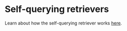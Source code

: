 # Self-querying retrievers

Learn about how the self-querying retriever works [here](/oss/python/how-to/self_query).

<Columns cols={3}>
<Card
  title="Astra DB"
  icon="link"
  href="/oss/python/integrations/retrievers/self_query/astradb"
  arrow="true"
  cta="View guide"
>
</Card>
<Card
  title="Chroma"
  icon="link"
  href="/oss/python/integrations/retrievers/self_query/chroma_self_query"
  arrow="true"
  cta="View guide"
>
</Card>
<Card
  title="DashVector"
  icon="link"
  href="/oss/python/integrations/retrievers/self_query/dashvector"
  arrow="true"
  cta="View guide"
>
</Card>
<Card
  title="Databricks Vector Search"
  icon="link"
  href="/oss/python/integrations/retrievers/self_query/databricks_vector_search"
  arrow="true"
  cta="View guide"
>
</Card>
<Card
  title="Deep Lake"
  icon="link"
  href="/oss/python/integrations/retrievers/self_query/activeloop_deeplake_self_query"
  arrow="true"
  cta="View guide"
>
</Card>
<Card
  title="DingoDB"
  icon="link"
  href="/oss/python/integrations/retrievers/self_query/dingo"
  arrow="true"
  cta="View guide"
>
</Card>
<Card
  title="Elasticsearch"
  icon="link"
  href="/oss/python/integrations/retrievers/self_query/elasticsearch_self_query"
  arrow="true"
  cta="View guide"
>
</Card>
<Card
  title="SAP HANA Cloud Vector Engine"
  icon="link"
  href="/oss/python/integrations/retrievers/self_query/hanavector_self_query"
  arrow="true"
  cta="View guide"
>
</Card>
<Card
  title="Milvus"
  icon="link"
  href="/oss/python/integrations/retrievers/self_query/milvus_self_query"
  arrow="true"
  cta="View guide"
>
</Card>
<Card
  title="MongoDB Atlas"
  icon="link"
  href="/oss/python/integrations/retrievers/self_query/mongodb_atlas"
  arrow="true"
  cta="View guide"
>
</Card>
<Card
  title="MyScale"
  icon="link"
  href="/oss/python/integrations/retrievers/self_query/myscale_self_query"
  arrow="true"
  cta="View guide"
>
</Card>
<Card
  title="Neo4j"
  icon="link"
  href="/oss/python/integrations/retrievers/self_query/neo4j_self_query"
  arrow="true"
  cta="View guide"
>
</Card>
<Card
  title="OpenSearch"
  icon="link"
  href="/oss/python/integrations/retrievers/self_query/opensearch_self_query"
  arrow="true"
  cta="View guide"
>
</Card>
<Card
  title="PGVector (Postgres)"
  icon="link"
  href="/oss/python/integrations/retrievers/self_query/pgvector_self_query"
  arrow="true"
  cta="View guide"
>
</Card>
<Card
  title="Pinecone"
  icon="link"
  href="/oss/python/integrations/retrievers/self_query/pinecone"
  arrow="true"
  cta="View guide"
>
</Card>
<Card
  title="Qdrant"
  icon="link"
  href="/oss/python/integrations/retrievers/self_query/qdrant_self_query"
  arrow="true"
  cta="View guide"
>
</Card>
<Card
  title="Redis"
  icon="link"
  href="/oss/python/integrations/retrievers/self_query/redis_self_query"
  arrow="true"
  cta="View guide"
>
</Card>
<Card
  title="Supabase (Postgres)"
  icon="link"
  href="/oss/python/integrations/retrievers/self_query/supabase_self_query"
  arrow="true"
  cta="View guide"
>
</Card>
<Card
  title="Tencent Cloud VectorDB"
  icon="link"
  href="/oss/python/integrations/retrievers/self_query/tencentvectordb"
  arrow="true"
  cta="View guide"
>
</Card>
<Card
  title="Timescale Vector (Postgres)"
  icon="link"
  href="/oss/python/integrations/retrievers/self_query/timescalevector_self_query"
  arrow="true"
  cta="View guide"
>
</Card>
<Card
  title="Vectara self-querying"
  icon="link"
  href="/oss/python/integrations/retrievers/self_query/vectara_self_query"
  arrow="true"
  cta="View guide"
>
</Card>
<Card
  title="Weaviate"
  icon="link"
  href="/oss/python/integrations/retrievers/self_query/weaviate_self_query"
  arrow="true"
  cta="View guide"
>
</Card>
</Columns>
